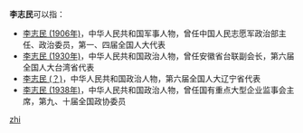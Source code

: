 '''李志民'''可以指：
* [[李志民_(1906年)|李志民 (1906年)]]，中华人民共和国军事人物，曾任中国人民志愿军政治部主任、政治委员，第一、四届全国人大代表
* [[李志民_(1930年)|李志民 (1930年)]]，中华人民共和国政治人物，曾任安徽省台联副会长，第六届全国人大台湾省代表
* [[李志民_(？)|李志民 (？)]]，中华人民共和国政治人物，第六届全国人大辽宁省代表
* [[李志民_(1938年)|李志民 (1938年)]]，中华人民共和国政治人物，曾任国有重点大型企业监事会主席，第九、十届全国政协委员

{{disambig}}

[[Category:三字李姓人名消歧义|zhi]]